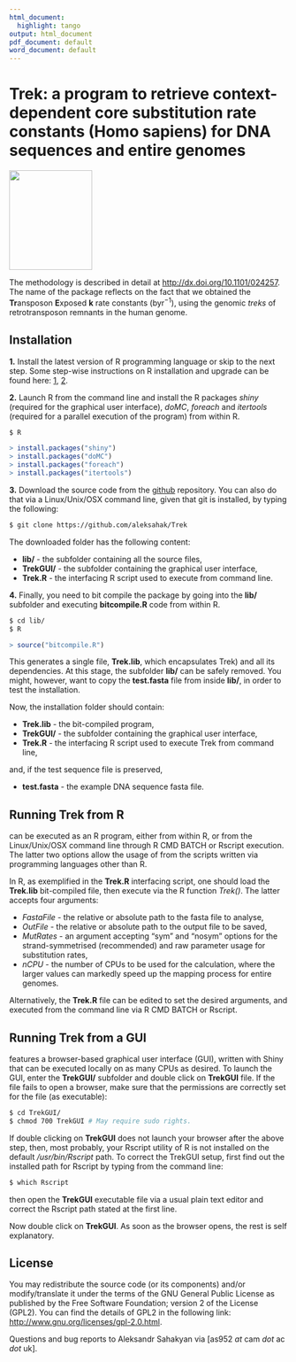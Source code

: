 ```yaml
---
html_document:
  highlight: tango
output: html_document
pdf_document: default
word_document: default
---
```


# Trek: a program to retrieve context-dependent core substitution rate constants (Homo sapiens) for DNA sequences and entire genomes

<img src="TrekGUI/Trek_logo.png" align="middle" height="180" width="150" margin="0 auto" />

The \textsc{Trek} methodology is described in detail at <http://dx.doi.org/10.1101/024257>. The name of the package reflects on the fact that we obtained the **Tr**ansposon **E**xposed **k** rate constants (byr$^{-1}$), using the genomic *treks* of retrotransposon remnants in the human genome. 

## Installation

**1.** Install the latest version of R programming language or skip to the next step. Some step-wise instructions on R installation and upgrade can be found here: [1](http://alexonscience.blogspot.co.uk/2015/10/installing-r-on-linuxunix-machines-from.html), [2](http://alexonscience.blogspot.co.uk/2015/10/upgrade-r-environmentlibraries-mac-osx.html).

**2.** Launch R from the command line and install the R packages *shiny* (required for the graphical user interface), *doMC*, *foreach* and *itertools* (required for a parallel execution of the program) from within R.

```bash
$ R
```
```r
> install.packages("shiny")
> install.packages("doMC")
> install.packages("foreach")
> install.packages("itertools")
```

**3.** Download the \textsc{Trek} source code from the [github](https://github.com/aleksahak/Trek) repository. You can also do that via a Linux/Unix/OSX command line, given that git is installed, by typing the following:

```bash
$ git clone https://github.com/aleksahak/Trek
```

The downloaded folder has the following content:

- **lib/** - the subfolder containing all the source files,
- **TrekGUI/** - the subfolder containing the graphical user interface, 
- **Trek.R** - the interfacing R script used to execute \textsc{Trek} from command line.

**4.** Finally, you need to bit compile the package by going into the **lib/** subfolder and  executing **bitcompile.R** code from within R.

```bash
$ cd lib/
$ R
```
```r
> source("bitcompile.R")
```

This generates a single file, **Trek.lib**, which encapsulates \textsc(Trek) and all its dependencies. At this stage, the subfolder **lib/** can be safely removed. You might, however, want to copy the **test.fasta** file from inside **lib/**, in order to test the \textsc{Trek} installation.

Now, the \textsc{Trek} installation folder should contain:

- **Trek.lib** - the bit-compiled \textsc{Trek} program,
- **TrekGUI/** - the subfolder containing the graphical user interface, 
- **Trek.R** - the interfacing R script used to execute Trek from command line,

and, if the test sequence file is preserved,

- **test.fasta** - the example DNA sequence fasta file.

## Running Trek from R

\textsc{Trek} can be executed as an R program, either from within R, or from the Linux/Unix/OSX command line through R CMD BATCH or Rscript execution. The latter two options allow the usage of \textsc{Trek} from the scripts written via programming languages other than R.

In R, as exemplified in the **Trek.R** interfacing script, one should load the **Trek.lib** bit-compiled file, then execute \textsc{Trek} via the R function *Trek()*. The latter accepts four arguments:

- *FastaFile* - the relative or absolute path to the fasta file to analyse,
- *OutFile* - the relative or absolute path to the output file to be saved,
- *MutRates* - an argument accepting "sym" and "nosym" options for the strand-symmetrised (recommended) and raw parameter usage for substitution rates, 
- *nCPU* - the number of CPUs to be used for the calculation, where the larger values can markedly speed up the mapping process for entire genomes.

Alternatively, the **Trek.R** file can be edited to set the desired arguments, and executed from the command line via R CMD BATCH or Rscript.

## Running Trek from a GUI

\textsc{Trek} features a browser-based graphical user interface (GUI), written with Shiny that can be executed locally on as many CPUs as desired. To launch the GUI, enter the **TrekGUI/** subfolder and double click on **TrekGUI** file. If the file fails to open a browser, make sure that the permissions are correctly set for the file (as executable):

```bash
$ cd TrekGUI/
$ chmod 700 TrekGUI # May require sudo rights.
```

If double clicking on **TrekGUI** does not launch your browser after the above step, then, most probably, your Rscript utility of R is not installed on the default */usr/bin/Rscript* path. To correct the TrekGUI setup, first find out the installed path for Rscript by typing from the command line:

```bash
$ which Rscript
```

then open the **TrekGUI** executable file via a usual plain text editor and correct the Rscript path stated at the first line.

Now double click on **TrekGUI**. As soon as the browser opens, the rest is self explanatory.

## License

You may redistribute the \textsc{Trek} source code (or its components) and/or modify/translate it under the terms of the GNU General Public License as published by the Free Software Foundation; version 2 of the License (GPL2). You can find the details of GPL2 in the following link: <http://www.gnu.org/licenses/gpl-2.0.html>.

Questions and bug reports to Aleksandr Sahakyan via [as952 *at* cam *dot* ac *dot* uk].
